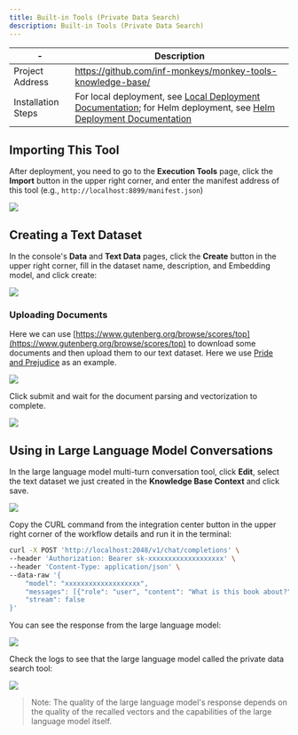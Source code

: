 ```yaml
---
title: Built-in Tools (Private Data Search)
description: Built-in Tools (Private Data Search)
---
```


| -        | Description                                                                   |
| -------- | ---------------------------------------------------------------------- |
| Project Address | https://github.com/inf-monkeys/monkey-tools-knowledge-base/ |
| Installation Steps | For local deployment, see [Local Deployment Documentation](https://github.com/inf-monkeys/monkey-tools-knowledge-base/); for Helm deployment, see [Helm Deployment Documentation](https://github.com/inf-monkeys/monkeys-cloud/blob/main/helm/charts/community/tools/monkey-tools-knowledge-base/README_zh.md) |

## Importing This Tool

After deployment, you need to go to the **Execution Tools** page, click the **Import** button in the upper right corner, and enter the manifest address of this tool (e.g., `http://localhost:8899/manifest.json`)

![](~/assets/installation/import-tool.png)

## Creating a Text Dataset

In the console's **Data** and **Text Data** pages, click the **Create** button in the upper right corner, fill in the dataset name, description, and Embedding model, and click create:

![](~/assets/tools/knowledge-base/create-knowledge-base.png)

### Uploading Documents

Here we can use [https://www.gutenberg.org/browse/scores/top](https://www.gutenberg.org/browse/scores/top) to download some documents and then upload them to our text dataset. Here we use [Pride and Prejudice](https://www.gutenberg.org/ebooks/1342) as an example.

![](~/assets/tools/knowledge-base/import-document.png)

Click submit and wait for the document parsing and vectorization to complete.

![](~/assets/tools/knowledge-base/segments.png)

## Using in Large Language Model Conversations

In the large language model multi-turn conversation tool, click **Edit**, select the text dataset we just created in the **Knowledge Base Context** and click save.

![](~/assets/tools/knowledge-base/llm-use-knowledge-base-context.png)

Copy the CURL command from the integration center button in the upper right corner of the workflow details and run it in the terminal:

```sh
curl -X POST 'http://localhost:2048/v1/chat/completions' \
--header 'Authorization: Bearer sk-xxxxxxxxxxxxxxxxxxx' \
--header 'Content-Type: application/json' \
--data-raw '{
    "model": "xxxxxxxxxxxxxxxxxxx",
    "messages": [{"role": "user", "content": "What is this book about?"}],
    "stream": false
}'
```

You can see the response from the large language model:

![](~/assets/tools/knowledge-base/curl-result.png)

Check the logs to see that the large language model called the private data search tool:

![](~/assets/tools/knowledge-base/log.png)

> Note: The quality of the large language model's response depends on the quality of the recalled vectors and the capabilities of the large language model itself.
